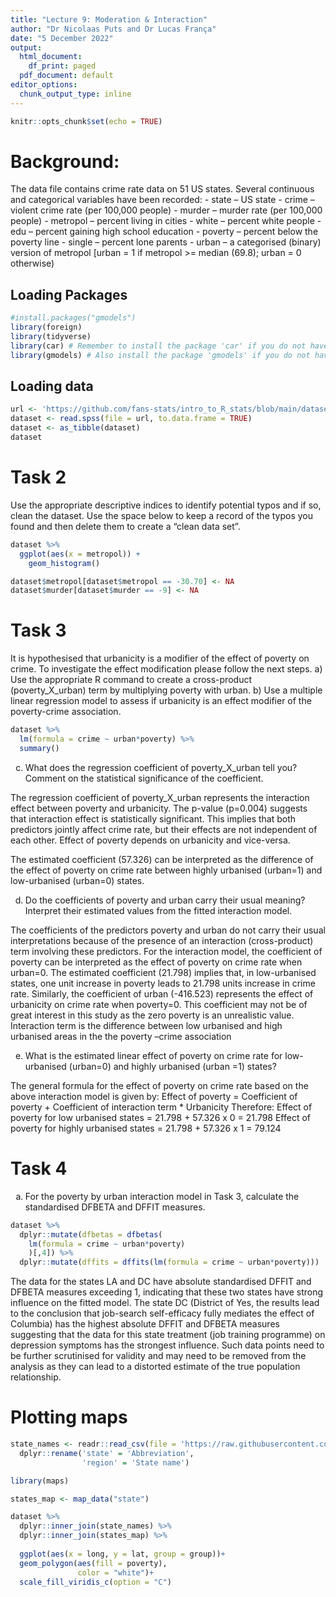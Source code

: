 ```yaml
---
title: "Lecture 9: Moderation & Interaction"
author: "Dr Nicolaas Puts and Dr Lucas França"
date: "5 December 2022"
output:
  html_document:
    df_print: paged
  pdf_document: default
editor_options: 
  chunk_output_type: inline
---
```


```r
knitr::opts_chunk$set(echo = TRUE)
```


# Background:

The data file contains crime rate data on 51 US states. Several continuous and categorical variables have been recorded:
- state – US state
- crime – violent crime rate (per 100,000 people)
- murder – murder rate (per 100,000 people)
- metropol – percent living in cities
- white – percent white people
- edu – percent gaining high school education
- poverty – percent below the poverty line
- single – percent lone parents
- urban – a categorised (binary) version of metropol [urban = 1 if metropol >= median (69.8); urban = 0 otherwise)


## Loading Packages

```r
#install.packages("gmodels")
library(foreign)
library(tidyverse)
library(car) # Remember to install the package 'car' if you do not have it yet!
library(gmodels) # Also install the package 'gmodels' if you do not have it!
```

## Loading data

```r
url <- 'https://github.com/fans-stats/intro_to_R_stats/blob/main/datasets/crime_rates.sav?raw=true'
dataset <- read.spss(file = url, to.data.frame = TRUE)
dataset <- as_tibble(dataset)
dataset
```

# Task 2

Use the appropriate descriptive indices to identify potential typos and if so, clean the dataset. Use the space below to keep a record of the typos you found and then delete them to create a “clean data set”.

```r
dataset %>% 
  ggplot(aes(x = metropol)) + 
    geom_histogram()
```


```r
dataset$metropol[dataset$metropol == -30.70] <- NA
dataset$murder[dataset$murder == -9] <- NA
```


# Task 3

It is hypothesised that urbanicity is a modifier of the effect of poverty on crime. To investigate the effect modification please follow the next steps.
a) Use the appropriate R command to create a cross-product (poverty_X_urban) term by multiplying poverty with urban.
b) Use a multiple linear regression model to assess if urbanicity is an effect modifier of the poverty-crime association.

```r
dataset %>% 
  lm(formula = crime ~ urban*poverty) %>% 
  summary()
```



c) What does the regression coefficient of poverty_X_urban tell you? Comment on the statistical significance of the coefficient.

The regression coefficient of poverty_X_urban represents the interaction effect between poverty and urbanicity. The p-value (p=0.004) suggests that interaction effect is statistically significant. This implies that both predictors jointly affect crime rate, but their effects are not independent of each other. Effect of poverty depends on urbanicity and vice-versa.

The estimated coefficient (57.326) can be interpreted as the difference of the effect of poverty on crime rate between highly urbanised (urban=1) and low-urbanised (urban=0) states.


d) Do the coefficients of poverty and urban carry their usual meaning? Interpret their estimated values from the fitted interaction model.

The coefficients of the predictors poverty and urban do not carry their usual interpretations because of the presence of an interaction (cross-product) term involving these predictors.
For the interaction model, the coefficient of poverty can be interpreted as the effect of poverty on crime rate when urban=0. The estimated coefficient (21.798) implies that, in low-urbanised states, one unit increase in poverty leads to 21.798 units increase in crime rate.
Similarly, the coefficient of urban (-416.523) represents the effect of urbanicity on crime rate when poverty=0. This coefficient may not be of great interest in this study as the zero poverty is an unrealistic value.
Interaction term is the difference between low urbanised and high urbanised areas in the the poverty –crime association

e) What is the estimated linear effect of poverty on crime rate for low-urbanised (urban=0) and highly urbanised (urban =1) states?

The general formula for the effect of poverty on crime rate based on the above interaction model is given by:
Effect of poverty = Coefficient of poverty + Coefficient of interaction term * Urbanicity
Therefore:
Effect of poverty for low urbanised states = 21.798 + 57.326 x 0 = 21.798 
Effect of poverty for highly urbanised states = 21.798 + 57.326 x 1 = 79.124

# Task 4

a) For the poverty by urban interaction model in Task 3, calculate the standardised DFBETA and DFFIT measures.

```r
dataset %>% 
  dplyr::mutate(dfbetas = dfbetas(
    lm(formula = crime ~ urban*poverty)
    )[,4]) %>% 
  dplyr::mutate(dffits = dffits(lm(formula = crime ~ urban*poverty)))
```

The data for the states LA and DC have absolute standardised DFFIT and DFBETA measures exceeding 1, indicating that these two states have strong influence on the fitted model. The state DC (District of Yes, the results lead to the conclusion that job-search self-efficacy fully mediates the effect of Columbia) has the highest absolute DFFIT and DFBETA measures suggesting that the data for this state treatment (job training programme) on depression symptoms has the strongest influence. Such data points need to be further scrutinised for validity and may need to be removed from the analysis as they can lead to a distorted estimate of the true population relationship.


# Plotting maps

```r
state_names <- readr::read_csv(file = 'https://raw.githubusercontent.com/fans-stats/intro_to_R_stats_2022/main/lecture_9/us_states.csv') %>% 
  dplyr::rename('state' = 'Abbreviation', 
                'region' = 'State name')
```

```r
library(maps)

states_map <- map_data("state")
```

```r
dataset %>% 
  dplyr::inner_join(state_names) %>% 
  dplyr::inner_join(states_map) %>% 
  
  ggplot(aes(x = long, y = lat, group = group))+
  geom_polygon(aes(fill = poverty), 
               color = "white")+
  scale_fill_viridis_c(option = "C")
```

